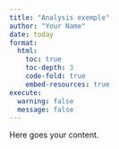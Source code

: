 ```yaml
---
title: "Analysis exemple"
author: "Your Name"
date: today
format: 
  html:
    toc: true
    toc-depth: 3
    code-fold: true
    embed-resources: true
execute:
  warning: false
  message: false
---
```


Here goes your content.
